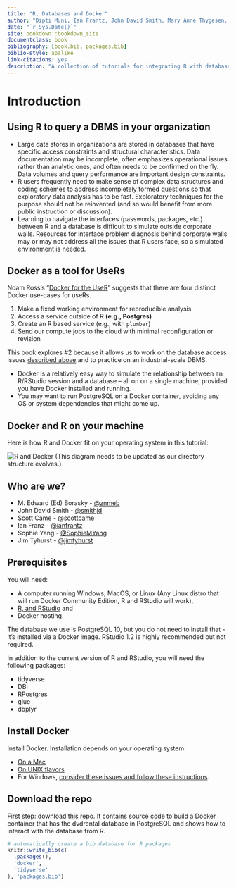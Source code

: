 ```yaml
---
title: "R, Databases and Docker"
author: "Dipti Muni, Ian Frantz, John David Smith, Mary Anne Thygesen, M. Edward (Ed) Borasky,  Scott Case, and Sophie Yang"
date: "`r Sys.Date()`"
site: bookdown::bookdown_site
documentclass: book
bibliography: [book.bib, packages.bib]
biblio-style: apalike
link-citations: yes
description: "A collection of tutorials for integrating R with databases using Docker"
---
```


# Introduction

## Using R to query a DBMS in your organization

* Large data stores in organizations are stored in databases that have specific access constraints and structural characteristics.  Data documentation may be incomplete, often emphasizes operational issues rather than analytic ones, and often needs to be confirmed on the fly.  Data volumes and query performance are important design constraints.
* R users frequently need to make sense of complex data structures and coding schemes to address incompletely formed questions so that exploratory data analysis has to be fast. Exploratory techniques for the purpose should not be reinvented (and so would benefit from more public instruction or discussion).
* Learning to navigate the interfaces (passwords, packages, etc.) between R and a database is difficult to simulate outside corporate walls.  Resources for interface problem diagnosis behind corporate walls may or may not address all the issues that R users face, so a simulated environment is needed.

## Docker as a tool for UseRs

Noam Ross's "[Docker for the UseR](https://nyhackr.blob.core.windows.net/presentations/Docker-for-the-UseR_Noam-Ross.pdf)" suggests that there are four distinct Docker use-cases for useRs.  

1. Make a fixed working environment for reproducible analysis
2. Access a service outside of R **(e.g., Postgres)**
3. Create an R based service (e.g., with `plumber`)
4. Send our compute jobs to the cloud with minimal reconfiguration or revision

This book explores #2 because it allows us to work on the database access issues [described above][Using R to query a DBMS in your organization] and to practice on an industrial-scale DBMS.  

* Docker is a relatively easy way to simulate the relationship between an R/RStudio session and a database -- all on on a single machine, provided you have Docker installed and running.
* You may want to run PostgreSQL on a Docker container, avoiding any OS or system dependencies that might come up. 

## Docker and R on your machine

Here is how R and Docker fit on your operating system in this tutorial:
    
![R and Docker](./screenshots/r-and-docker.png)
(This diagram needs to be updated as our directory structure evolves.)

## Who are we?

* M. Edward (Ed) Borasky - [\@znmeb](https://github.com/znmeb)
* John David Smith - [\@smithjd](https://github.com/smithjd)
* Scott Came - [\@scottcame](https://github.com/scottcame)
* Ian Franz - [\@ianfrantz](https://github.com/ianfrantz)
* Sophie Yang - [\@SophieMYang](https://github.com/SophieMYang)
* Jim Tyhurst - [\@jimtyhurst](https://github.com/jimtyhurst)

## Prerequisites
You will need:

* A computer running Windows, MacOS, or Linux (Any Linux distro that will run Docker Community Edition, R and RStudio will work),
* [R, and RStudio](https://www.datacamp.com/community/tutorials/installing-R-windows-mac-ubuntu) and
* Docker hosting.

The database we use is PostgreSQL 10, but you do not need to install that - it's installed via a Docker image. RStudio 1.2 is highly recommended but not required.

In addition to the current version of R and RStudio, you will need the following packages:

* tidyverse
* DBI
* RPostgres
* glue
* dbplyr

## Install Docker

Install Docker.  Installation depends on your operating system:

  + [On a Mac](https://docs.docker.com/docker-for-mac/install/)
  + [On UNIX flavors](https://docs.docker.com/install/#supported-platforms)
  + For Windows, [consider these issues and follow these instructions](https://smithjd.github.io/sql-pet/docker-hosting-for-windows.html).

## Download the repo

First step: download [this repo](https://github.com/smithjd/sql-pet).  It contains source code to build a Docker container that has the dvdrental database in PostgreSQL and shows how to interact with the database from R.

```r
# automatically create a bib database for R packages
knitr::write_bib(c(
  .packages(),
  'docker',
  'tidyverse'
), 'packages.bib')
```
